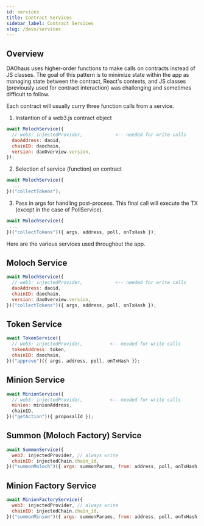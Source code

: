 ```yaml
---
id: services
title: Contract Services
sidebar_label: Contract Services
slug: /devs/services
---
```


## Overview

DAOhaus uses higher-order functions to make calls on contracts instead of JS classes. The goal of this pattern is to minimize state within the app as managing state between the contract, React's contexts, and JS classes (previously used for contract interaction) was challenging and sometimes difficult to follow.

Each contract will usually curry three function calls from a service.

1. Instantion of a web3.js contract object

```js
await MolochService({
  // web3: injectedProvider,            <-- needed for write calls
  daoAddress: daoid,
  chainID: daochain,
  version: daoOverview.version,
});
```

2. Selection of service (function) on contract

```js
await MolochService({
  ...
})("collectTokens");
```

3. Pass in args for handling post-process. This final call will execute the TX (except in the case of PollService).

```js
await MolochService({
 ...
})("collectTokens")({ args, address, poll, onTxHash });
```

Here are the various services used throughout the app.

## Moloch Service

```js
await MolochService({
  // web3: injectedProvider,            <-- needed for write calls
  daoAddress: daoid,
  chainID: daochain,
  version: daoOverview.version,
})("collectTokens")({ args, address, poll, onTxHash });
```

## Token Service

```js
await TokenService({
  // web3: injectedProvider,          <-- needed for write calls
  tokenAddress: token,
  chainID: daochain,
})("approve")({ args, address, poll, onTxHash });
```

## Minion Service

```js
await MinionService({
  // web3: injectedProvider,          <-- needed for write calls
  minion: minionAddress,
  chainID,
})("getAction")({ proposalId });
```

## Summon (Moloch Factory) Service

```js
await SummonService({
  web3: injectedProvider, // always write
  chainID: injectedChain.chain_id,
})("summonMoloch")({ args: summonParams, from: address, poll, onTxHash });
```

## Minion Factory Service

```js
await MinionFactoryService({
  web3: injectedProvider, // always write
  chainID: injectedChain.chain_id,
})("summonMinion")({ args: summonParams, from: address, poll, onTxHash });
```
